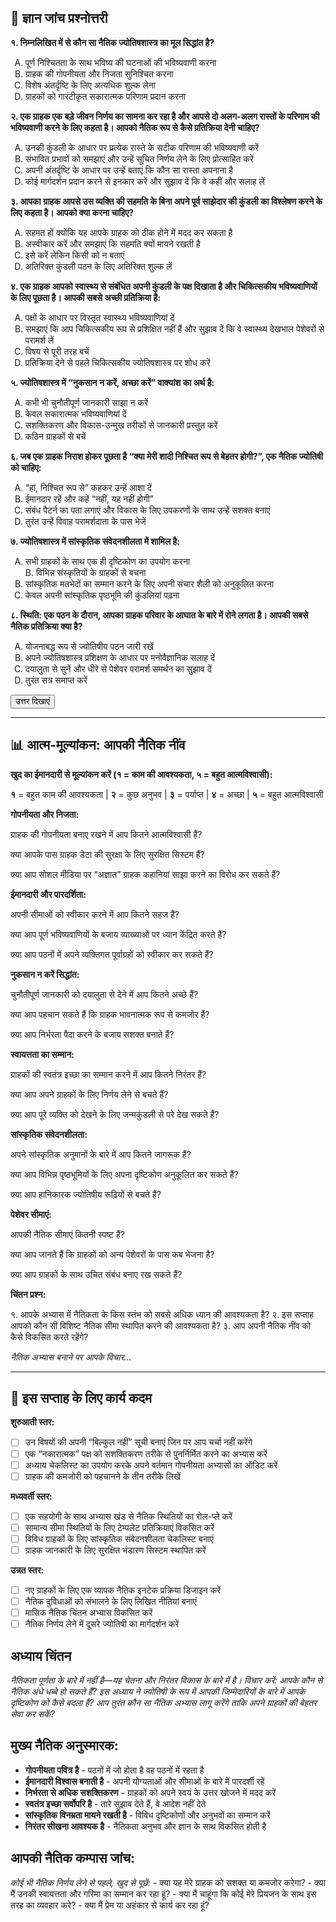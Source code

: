 ## 📝 ज्ञान जांच प्रश्नोत्तरी {.quiz-title}

::: {.quiz-box}
**१. निम्नलिखित में से कौन सा नैतिक ज्योतिषशास्त्र का मूल सिद्धांत है?**

A) पूर्ण निश्चितता के साथ भविष्य की घटनाओं की भविष्यवाणी करना  
B) ग्राहक की गोपनीयता और निजता सुनिश्चित करना  
C) विशेष अंतर्दृष्टि के लिए अत्यधिक शुल्क लेना  
D) ग्राहकों को गारंटीकृत सकारात्मक परिणाम प्रदान करना

**२. एक ग्राहक एक बड़े जीवन निर्णय का सामना कर रहा है और आपसे दो अलग-अलग रास्तों के परिणाम की भविष्यवाणी करने के लिए कहता है। आपको नैतिक रूप से कैसे प्रतिक्रिया देनी चाहिए?**

A) उनकी कुंडली के आधार पर प्रत्येक रास्ते के सटीक परिणाम की भविष्यवाणी करें  
B) संभावित प्रभावों को समझाएं और उन्हें सूचित निर्णय लेने के लिए प्रोत्साहित करें  
C) अपनी अंतर्दृष्टि के आधार पर उन्हें बताएं कि कौन सा रास्ता अपनाना है  
D) कोई मार्गदर्शन प्रदान करने से इनकार करें और सुझाव दें कि वे कहीं और सलाह लें

**३. आपका ग्राहक आपसे उस व्यक्ति की सहमति के बिना अपने पूर्व साझेदार की कुंडली का विश्लेषण करने के लिए कहता है। आपको क्या करना चाहिए?**

A) सहमत हों क्योंकि यह आपके ग्राहक को ठीक होने में मदद कर सकता है  
B) अस्वीकार करें और समझाएं कि सहमति क्यों मायने रखती है  
C) इसे करें लेकिन किसी को न बताएं  
D) अतिरिक्त कुंडली पठन के लिए अतिरिक्त शुल्क लें

**४. एक ग्राहक आपको स्वास्थ्य से संबंधित अपनी कुंडली के पक्ष दिखाता है और चिकित्सकीय भविष्यवाणियों के लिए पूछता है। आपकी सबसे अच्छी प्रतिक्रिया है:**

A) पक्षों के आधार पर विस्तृत स्वास्थ्य भविष्यवाणियां दें  
B) समझाएं कि आप चिकित्सकीय रूप से प्रशिक्षित नहीं हैं और सुझाव दें कि वे स्वास्थ्य देखभाल पेशेवरों से परामर्श लें  
C) विषय से पूरी तरह बचें  
D) प्रतिक्रिया देने से पहले चिकित्सकीय ज्योतिषशास्त्र पर शोध करें

**५. ज्योतिषशास्त्र में "नुकसान न करें, अच्छा करें" वाक्यांश का अर्थ है:**

A) कभी भी चुनौतीपूर्ण जानकारी साझा न करें  
B) केवल सकारात्मक भविष्यवाणियां दें  
C) सशक्तिकरण और विकास-उन्मुख तरीकों से जानकारी प्रस्तुत करें  
D) कठिन ग्राहकों से बचें

**६. जब एक ग्राहक निराश होकर पूछता है "क्या मेरी शादी निश्चित रूप से बेहतर होगी?", एक नैतिक ज्योतिषी को चाहिए:**

A) "हां, निश्चित रूप से" कहकर उन्हें आशा दें  
B) ईमानदार रहें और कहें "नहीं, यह नहीं होगी"  
C) संबंध पैटर्न का पता लगाएं और विकास के लिए उपकरणों के साथ उन्हें सशक्त बनाएं  
D) तुरंत उन्हें विवाह परामर्शदाता के पास भेजें

**७. ज्योतिषशास्त्र में सांस्कृतिक संवेदनशीलता में शामिल है:**

A) सभी ग्राहकों के साथ एक ही दृष्टिकोण का उपयोग करना  
B. विभिन्न संस्कृतियों के ग्राहकों से बचना  
C) सांस्कृतिक मतभेदों का सम्मान करने के लिए अपनी संचार शैली को अनुकूलित करना  
D) केवल अपनी सांस्कृतिक पृष्ठभूमि की कुंडलियां पढ़ना

**८. स्थिति: एक पठन के दौरान, आपका ग्राहक परिवार के आघात के बारे में रोने लगता है। आपकी सबसे नैतिक प्रतिक्रिया क्या है?**

A) योजनाबद्ध रूप से ज्योतिषीय पठन जारी रखें  
B) अपने ज्योतिषशास्त्र प्रशिक्षण के आधार पर मनोवैज्ञानिक सलाह दें  
C) दयालुता से सुनें और धीरे से पेशेवर परामर्श समर्थन का सुझाव दें  
D) तुरंत सत्र समाप्त करें

<button onclick="toggleAnswers()" class="show-answers-btn">उत्तर दिखाएं</button>

::: {.answers-content style="display: none;"}
**उत्तर कुंजी:** १-बी, २-बी, ३-बी, ४-बी, ५-सी, ६-सी, ७-सी, ८-सी
:::
:::

---

## 📊 आत्म-मूल्यांकन: आपकी नैतिक नींव

::: {.assessment-box}

**खुद का ईमानदारी से मूल्यांकन करें (१ = काम की आवश्यकता, ५ = बहुत आत्मविश्वासी):**

::: {.rating-scale}
**१** = बहुत काम की आवश्यकता | **२** = कुछ अनुभव | **३** = पर्याप्त | **४** = अच्छा | **५** = बहुत आत्मविश्वासी
:::

**गोपनीयता और निजता:**

ग्राहक की गोपनीयता बनाए रखने में आप कितने आत्मविश्वासी हैं? 

क्या आपके पास ग्राहक डेटा की सुरक्षा के लिए सुरक्षित सिस्टम हैं? 

क्या आप सोशल मीडिया पर "अज्ञात" ग्राहक कहानियां साझा करने का विरोध कर सकते हैं? 

**ईमानदारी और पारदर्शिता:**

अपनी सीमाओं को स्वीकार करने में आप कितने सहज हैं? 

क्या आप पूर्ण भविष्यवाणियों के बजाय व्याख्याओं पर ध्यान केंद्रित करते हैं? 

क्या आप पठनों में अपने व्यक्तिगत पूर्वाग्रहों को स्वीकार कर सकते हैं? 

**नुकसान न करें सिद्धांत:**

चुनौतीपूर्ण जानकारी को दयालुता से देने में आप कितने अच्छे हैं? 

क्या आप पहचान सकते हैं कि ग्राहक भावनात्मक रूप से कमजोर हैं? 

क्या आप निर्भरता पैदा करने के बजाय सशक्त बनाते हैं? 

**स्वायत्तता का सम्मान:**

ग्राहकों की स्वतंत्र इच्छा का सम्मान करने में आप कितने निरंतर हैं? 

क्या आप अपने ग्राहकों के लिए निर्णय लेने से बचते हैं? 

क्या आप पूरे व्यक्ति को देखने के लिए जन्मकुंडली से परे देख सकते हैं? 

**सांस्कृतिक संवेदनशीलता:**

अपने सांस्कृतिक अनुमानों के बारे में आप कितने जागरूक हैं? 

क्या आप विभिन्न पृष्ठभूमियों के लिए अपना दृष्टिकोण अनुकूलित कर सकते हैं? 

क्या आप हानिकारक ज्योतिषीय रूढ़ियों से बचते हैं? 

**पेशेवर सीमाएं:**

आपकी नैतिक सीमाएं कितनी स्पष्ट हैं? 

क्या आप जानते हैं कि ग्राहकों को अन्य पेशेवरों के पास कब भेजना है? 

क्या आप ग्राहकों के साथ उचित संबंध बनाए रख सकते हैं?

**चिंतन प्रश्न:**

१. आपके अभ्यास में नैतिकता के किस स्तंभ को सबसे अधिक ध्यान की आवश्यकता है?
२. इस सप्ताह आपको कौन सी विशिष्ट नैतिक सीमा स्थापित करने की आवश्यकता है?
३. आप अपनी नैतिक नींव को कैसे विकसित करते रहेंगे?

::: {.writing-space}
*नैतिक अभ्यास बनाने पर आपके विचार...*
:::

:::

---

## 🎯 इस सप्ताह के लिए कार्य कदम

::: {.action-box}

**शुरुआती स्तर:**

- [ ] उन विषयों की अपनी "बिल्कुल नहीं" सूची बनाएं जिन पर आप चर्चा नहीं करेंगे
- [ ] एक "नकारात्मक" पक्ष को सशक्तिकरण तरीके से पुनर्निर्मित करने का अभ्यास करें
- [ ] अध्याय चेकलिस्ट का उपयोग करके अपने वर्तमान गोपनीयता अभ्यासों का ऑडिट करें
- [ ] ग्राहक की कमजोरी को पहचानने के तीन तरीके लिखें

**मध्यवर्ती स्तर:**

- [ ] एक सहयोगी के साथ अभ्यास खंड से नैतिक स्थितियों का रोल-प्ले करें
- [ ] सामान्य सीमा स्थितियों के लिए टेम्पलेट प्रतिक्रियाएं विकसित करें
- [ ] विविध ग्राहकों के लिए सांस्कृतिक संवेदनशीलता चेकलिस्ट बनाएं
- [ ] ग्राहक जानकारी के लिए सुरक्षित भंडारण सिस्टम स्थापित करें

**उन्नत स्तर:**

- [ ] नए ग्राहकों के लिए एक व्यापक नैतिक इनटेक प्रक्रिया डिजाइन करें
- [ ] नैतिक दुविधाओं को संभालने के लिए लिखित नीतियां बनाएं
- [ ] मासिक नैतिक चिंतन अभ्यास विकसित करें
- [ ] नैतिक निर्णय लेने में दूसरे ज्योतिषी का मार्गदर्शन करें
:::

## **अध्याय चिंतन**

*नैतिकता पूर्णता के बारे में नहीं है—यह चेतना और निरंतर विकास के बारे में है। विचार करें: आपके कौन से नैतिक अंधे धब्बे हो सकते हैं? इस अध्याय ने ज्योतिषी के रूप में आपकी जिम्मेदारियों के बारे में आपके दृष्टिकोण को कैसे बदला है? आप तुरंत कौन सा नैतिक अभ्यास लागू करेंगे ताकि अपने ग्राहकों की बेहतर सेवा कर सकें?*

## **मुख्य नैतिक अनुस्मारक:**

::: {.takeaway-box}
- **गोपनीयता पवित्र है** - पठनों में जो होता है वह पठनों में रहता है
- **ईमानदारी विश्वास बनाती है** - अपनी योग्यताओं और सीमाओं के बारे में पारदर्शी रहें
- **निर्भरता से अधिक सशक्तिकरण** - ग्राहकों को अपने स्वयं के उत्तर खोजने में मदद करें
- **स्वतंत्र इच्छा सर्वोपरि है** - तारे सुझाव देते हैं, वे आदेश नहीं देते
- **सांस्कृतिक विनम्रता मायने रखती है** - विविध दृष्टिकोणों और अनुभवों का सम्मान करें
- **निरंतर सीखना आवश्यक है** - नैतिकता अनुभव और ज्ञान के साथ विकसित होती है
:::

## **आपकी नैतिक कम्पास जांच:**

*कोई भी नैतिक निर्णय लेने से पहले, खुद से पूछें:*
- क्या यह मेरे ग्राहक को सशक्त या कमजोर करेगा?
- क्या मैं उनकी स्वायत्तता और गरिमा का सम्मान कर रहा हूं?
- क्या मैं चाहूंगा कि कोई मेरे प्रियजन के साथ इस तरह का व्यवहार करे?
- क्या मैं प्रेम या अहंकार से कार्य कर रहा हूं?

<script src="../../scripts/quiz-interactions.js"></script> 